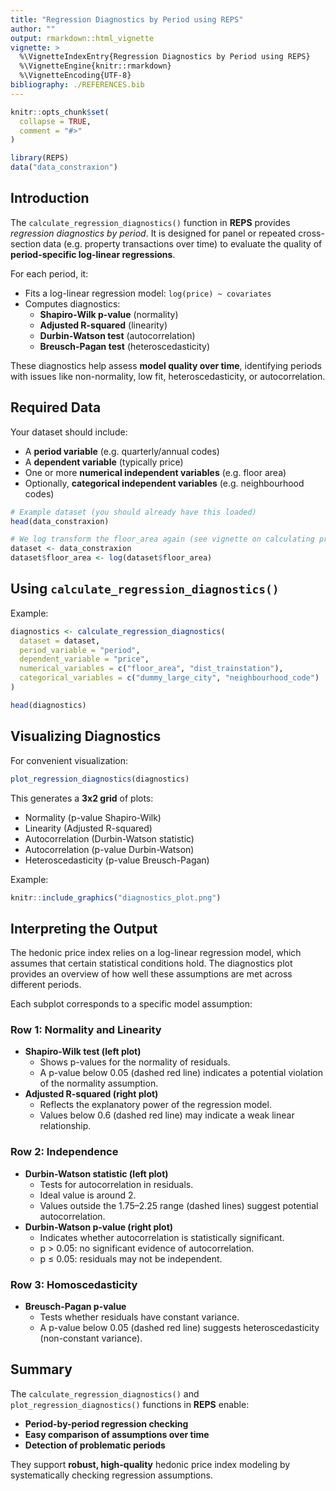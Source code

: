 ```yaml
---
title: "Regression Diagnostics by Period using REPS"
author: ""
output: rmarkdown::html_vignette
vignette: >
  %\VignetteIndexEntry{Regression Diagnostics by Period using REPS}
  %\VignetteEngine{knitr::rmarkdown}
  %\VignetteEncoding{UTF-8}
bibliography: ./REFERENCES.bib
---
```


```r
knitr::opts_chunk$set(
  collapse = TRUE,
  comment = "#>"
)
```

```r
library(REPS)
data("data_constraxion")
```

## Introduction

The `calculate_regression_diagnostics()` function in **REPS** provides *regression diagnostics by period*. It is designed for panel or repeated cross-section data (e.g. property transactions over time) to evaluate the quality of **period-specific log-linear regressions**.

For each period, it:

- Fits a log-linear regression model: `log(price) ~ covariates`
- Computes diagnostics:
  - **Shapiro-Wilk p-value** (normality)
  - **Adjusted R-squared** (linearity)
  - **Durbin-Watson test** (autocorrelation)
  - **Breusch-Pagan test** (heteroscedasticity)

These diagnostics help assess **model quality over time**, identifying periods with issues like non-normality, low fit, heteroscedasticity, or autocorrelation.


## Required Data

Your dataset should include:

- A **period variable** (e.g. quarterly/annual codes)
- A **dependent variable** (typically price)
- One or more **numerical independent variables** (e.g. floor area)
- Optionally, **categorical independent variables** (e.g. neighbourhood codes)


```r
# Example dataset (you should already have this loaded)
head(data_constraxion)

# We log transform the floor_area again (see vignette on calculating price index as why)
dataset <- data_constraxion
dataset$floor_area <- log(dataset$floor_area)
```


## Using `calculate_regression_diagnostics()`

Example:

```r
diagnostics <- calculate_regression_diagnostics(
  dataset = dataset,
  period_variable = "period",
  dependent_variable = "price",
  numerical_variables = c("floor_area", "dist_trainstation"),
  categorical_variables = c("dummy_large_city", "neighbourhood_code")
)

head(diagnostics)
```

## Visualizing Diagnostics

For convenient visualization:

```r
plot_regression_diagnostics(diagnostics)
```

This generates a **3x2 grid** of plots:

- Normality (p-value Shapiro-Wilk)
- Linearity (Adjusted R-squared)
- Autocorrelation (Durbin-Watson statistic)
- Autocorrelation (p-value Durbin-Watson)
- Heteroscedasticity (p-value Breusch-Pagan)

Example:

```r
knitr::include_graphics("diagnostics_plot.png")
```

## Interpreting the Output

The hedonic price index relies on a log-linear regression model, which assumes that certain statistical conditions hold. The diagnostics plot provides an overview of how well these assumptions are met across different periods.

Each subplot corresponds to a specific model assumption:

### Row 1: Normality and Linearity

- **Shapiro-Wilk test (left plot)**  
  - Shows p-values for the normality of residuals.  
  - A p-value below 0.05 (dashed red line) indicates a potential violation of the normality assumption.

- **Adjusted R-squared (right plot)**  
  - Reflects the explanatory power of the regression model.  
  - Values below 0.6 (dashed red line) may indicate a weak linear relationship.

### Row 2: Independence

- **Durbin-Watson statistic (left plot)**  
  - Tests for autocorrelation in residuals.  
  - Ideal value is around 2.  
  - Values outside the 1.75–2.25 range (dashed lines) suggest potential autocorrelation.

- **Durbin-Watson p-value (right plot)**  
  - Indicates whether autocorrelation is statistically significant.  
  - p > 0.05: no significant evidence of autocorrelation.  
  - p ≤ 0.05: residuals may not be independent.

### Row 3: Homoscedasticity

- **Breusch-Pagan p-value**  
  - Tests whether residuals have constant variance.  
  - A p-value below 0.05 (dashed red line) suggests heteroscedasticity (non-constant variance).

## Summary

The `calculate_regression_diagnostics()` and `plot_regression_diagnostics()` functions in **REPS** enable:

- **Period-by-period regression checking**
- **Easy comparison of assumptions over time**
- **Detection of problematic periods**

They support **robust, high-quality** hedonic price index modeling by systematically checking regression assumptions.



